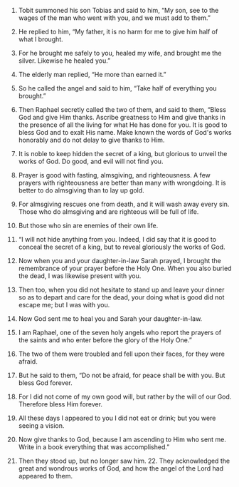 
1. Tobit summoned his son Tobias and said to him, “My son, see to the wages of the man who went with you, and we must add to them.”

2. He replied to him, “My father, it is no harm for me to give him half of what I brought.

3. For he brought me safely to you, healed my wife, and brought me the silver. Likewise he healed you.”

4. The elderly man replied, “He more than earned it.”

5. So he called the angel and said to him, “Take half of everything you brought.”

6. Then Raphael secretly called the two of them, and said to them, “Bless God and give Him thanks. Ascribe greatness to Him and give thanks in the presence of all the living for what He has done for you. It is good to bless God and to exalt His name. Make known the words of God's works honorably and do not delay to give thanks to Him.

7. It is noble to keep hidden the secret of a king, but glorious to unveil the works of God. Do good, and evil will not find you.

8. Prayer is good with fasting, almsgiving, and righteousness. A few prayers with righteousness are better than many with wrongdoing. It is better to do almsgiving than to lay up gold.

9. For almsgiving rescues one from death, and it will wash away every sin. Those who do almsgiving and are righteous will be full of life.

10. But those who sin are enemies of their own life.

11. “I will not hide anything from you. Indeed, I did say that it is good to conceal the secret of a king, but to reveal gloriously the works of God.

12. Now when you and your daughter-in-law Sarah prayed, I brought the remembrance of your prayer before the Holy One. When you also buried the dead, I was likewise present with you.

13. Then too, when you did not hesitate to stand up and leave your dinner so as to depart and care for the dead, your doing what is good did not escape me; but I was with you.

14. Now God sent me to heal you and Sarah your daughter-in-law.

15. I am Raphael, one of the seven holy angels who report the prayers of the saints and who enter before the glory of the Holy One.”

16. The two of them were troubled and fell upon their faces, for they were afraid.

17. But he said to them, “Do not be afraid, for peace shall be with you. But bless God forever.

18. For I did not come of my own good will, but rather by the will of our God. Therefore bless Him forever.

19. All these days I appeared to you I did not eat or drink; but you were seeing a vision.

20. Now give thanks to God, because I am ascending to Him who sent me. Write in a book everything that was accomplished.”

21. Then they stood up, but no longer saw him. 22. They acknowledged the great and wondrous works of God, and how the angel of the Lord had appeared to them.


